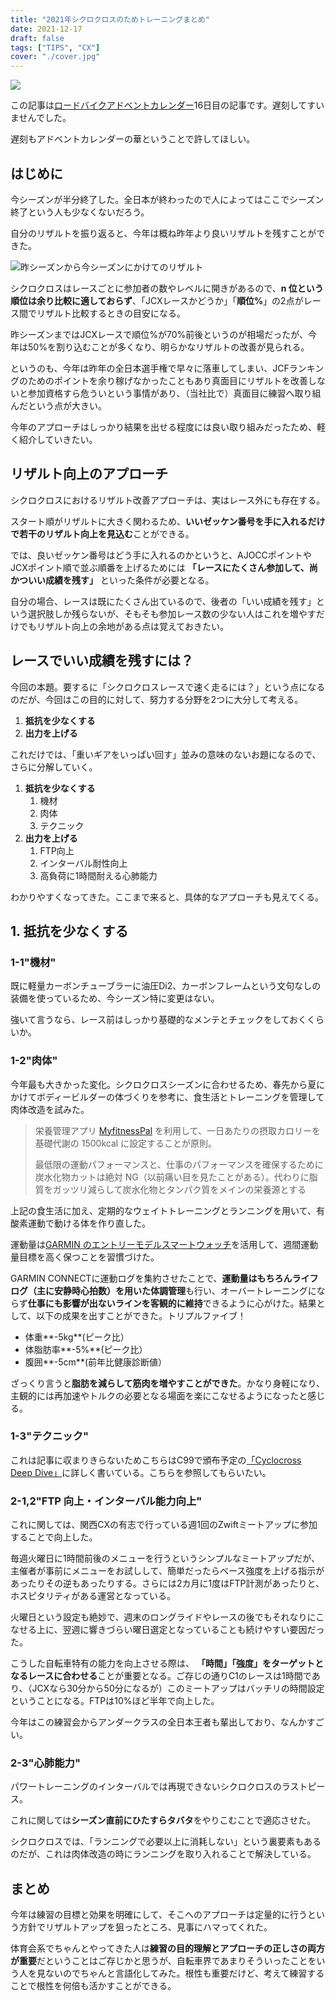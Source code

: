 ```yaml
---
title: "2021年シクロクロスのためトレーニングまとめ"
date: 2021-12-17
draft: false
tags: ["TIPS", "CX"]
cover: "./cover.jpg"
---
```


![ ](./cover.jpg)

この記事は[ロードバイクアドベントカレンダー](https://adventar.org/calendars/6602)16日目の記事です。遅刻してすいませんでした。

遅刻もアドベントカレンダーの華ということで許してほしい。

## はじめに

今シーズンが半分終了した。全日本が終わったので人によってはここでシーズン終了という人も少なくないだろう。

自分のリザルトを振り返ると、今年は概ね昨年より良いリザルトを残すことができた。

![昨シーズンから今シーズンにかけてのリザルト](./result-20-21.jpg)

シクロクロスはレースごとに参加者の数やレベルに開きがあるので、**n 位という順位は余り比較に適しておらず**、「JCXレースかどうか」「**順位%**」の2点がレース間でリザルト比較するときの目安になる。

昨シーズンまではJCXレースで順位%が70%前後というのが相場だったが、今年は50%を割り込むことが多くなり、明らかなリザルトの改善が見られる。

というのも、今年は昨年の全日本選手権で早々に落車してしまい、JCFランキングのためのポイントを余り稼げなかったこともあり真面目にリザルトを改善しないと参加資格すら危ういという事情があり、（当社比で）真面目に練習へ取り組んだという点が大きい。

今年のアプローチはしっかり結果を出せる程度には良い取り組みだったため、軽く紹介していきたい。

## リザルト向上のアプローチ

シクロクロスにおけるリザルト改善アプローチは、実はレース外にも存在する。

スタート順がリザルトに大きく関わるため、**いいゼッケン番号を手に入れるだけで若干のリザルト向上を見込む**ことができる。

では、良いゼッケン番号はどう手に入れるのかというと、AJOCCポイントやJCXポイント順で並ぶ順番を上げるためには **「レースにたくさん参加して、尚かついい成績を残す」** といった条件が必要となる。

自分の場合、レースは既にたくさん出ているので、後者の「いい成績を残す」という選択肢しか残らないが、そもそも参加レース数の少ない人はこれを増やすだけでもリザルト向上の余地がある点は覚えておきたい。

## レースでいい成績を残すには？

今回の本題。要するに「シクロクロスレースで速く走るには？」という点になるのだが、今回はこの目的に対して、努力する分野を2つに大分して考える。

1. **抵抗を少なくする**
2. **出力を上げる**

これだけでは、「重いギアをいっぱい回す」並みの意味のないお題になるので、さらに分解していく。

1. **抵抗を少なくする**
   1. 機材
   2. 肉体
   3. テクニック
2. **出力を上げる**
   1. FTP向上
   2. インターバル耐性向上
   3. 高負荷に1時間耐える心肺能力

わかりやすくなってきた。ここまで来ると、具体的なアプローチも見えてくる。

## 1. 抵抗を少なくする

### 1-1"機材"

既に軽量カーボンチューブラーに油圧Di2、カーボンフレームという文句なしの装備を使っているため、今シーズン特に変更はない。

強いて言うなら、レース前はしっかり基礎的なメンテとチェックをしておくくらいか。

### 1-2"肉体"

今年最も大きかった変化。シクロクロスシーズンに合わせるため、春先から夏にかけてボディービルダーの体づくりを参考に、食生活とトレーニングを管理して肉体改造を試みた。

<LinkCard url="https://blog.gensobunya.net/post/2021/06/magma_cyclist/" />

> 栄養管理アプリ [MyfitnessPal](https://www.myfitnesspal.com/ja/) を利用して、一日あたりの摂取カロリーを基礎代謝の 1500kcal に設定することが原則。
>
> 最低限の運動パフォーマンスと、仕事のパフォーマンスを確保するために炭水化物カットは絶対 NG（以前痛い目を見たことがある）。代わりに脂質をガッツリ減らして炭水化物とタンパク質をメインの栄養源とする

上記の食生活に加え、定期的なウェイトトレーニングとランニングを用いて、有酸素運動で動ける体を作り直した。

運動量は[GARMIN のエントリーモデルスマートウォッチ](https://www.amazon.co.jp/dp/B096KJL2DS/)を活用して、週間運動量目標を高く保つことを習慣づけた。

<Amzn asin="B096KJL2DS">

GARMIN CONNECTに運動ログを集約させたことで、**運動量はもちろんライフログ（主に安静時心拍数）を用いた体調管理**も行い、オーバートレーニングにならず**仕事にも影響が出ないラインを客観的に維持**できるように心がけた。結果として、以下の成果を出すことができた。トリプルファイブ！

- 体重**-5kg**(ピーク比）
- 体脂肪率**-5%**(ピーク比）
- 腹囲**-5cm**(前年比健康診断値）

ざっくり言うと**脂肪を減らして筋肉を増やすことができた**。かなり身軽になり、主観的には再加速やトルクの必要となる場面を楽にこなせるようになったと感じる。

### 1-3"テクニック"

これは記事に収まりきらないためこちらはC99で頒布予定の[「Cyclocross Deep Dive」](https://www.gensobunya.net/c99/)に詳しく書いている。こちらを参照してもらいたい。

<LinkCard url="https://www.melonbooks.co.jp/detail/detail.php?product_id=1163552" />

### 2-1,2"FTP 向上・インターバル能力向上"

これに関しては、関西CXの有志で行っている週1回のZwiftミートアップに参加することで向上した。

毎週火曜日に1時間前後のメニューを行うというシンプルなミートアップだが、主催者が事前にメニューをお試しして、簡単だったらベース強度を上げる指示があったりその逆もあったりする。さらには2カ月に1度はFTP計測があったりと、ホスピタリティがある運営となっている。

火曜日という設定も絶妙で、週末のロングライドやレースの後でもそれなりにこなせる上に、翌週に響きづらい曜日選定となっていることも続けやすい要因だった。

こうした自転車特有の能力を向上させる際は、 **「時間」「強度」をターゲットとなるレースに合わせる**ことが重要となる。ご存じの通りC1のレースは1時間であり、（JCXなら30分から50分になるが）このミートアップはバッチリの時間設定ということになる。FTPは10%ほど半年で向上した。

今年はこの練習会からアンダークラスの全日本王者も輩出しており、なんかすごい。

### 2-3"心肺能力"

パワートレーニングのインターバルでは再現できないシクロクロスのラストピース。

これに関しては**シーズン直前にひたすらタバタ**をやりこむことで適応させた。

シクロクロスでは、「ランニングで必要以上に消耗しない」という裏要素もあるのだが、これは肉体改造の時にランニングを取り入れることで解決している。

## まとめ

今年は練習の目標と効果を明確にして、そこへのアプローチは定量的に行うという方針でリザルトアップを狙ったところ、見事にハマってくれた。

体育会系でちゃんとやってきた人は**練習の目的理解とアプローチの正しさの両方が重要**だということはご存じかと思うが、自転車界であまりそういったことをいう人を見ないのでちゃんと言語化してみた。根性も重要だけど、考えて練習することで根性を何倍も活かすことができる。
